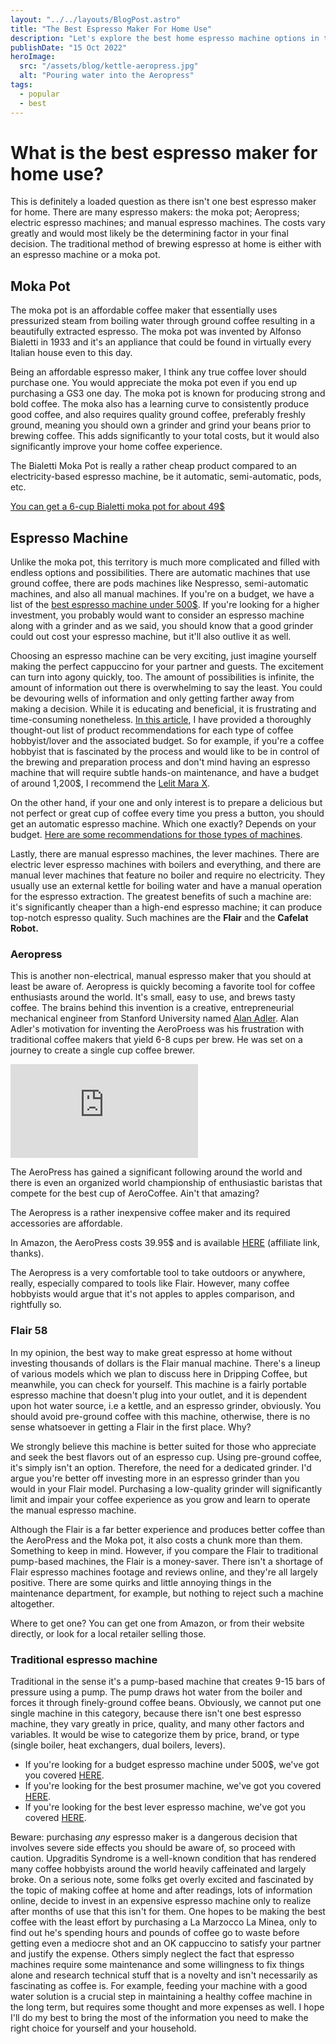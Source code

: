 ```yaml
---
layout: "../../layouts/BlogPost.astro"
title: "The Best Espresso Maker For Home Use"
description: "Let's explore the best home espresso machine options in the market"
publishDate: "15 Oct 2022"
heroImage:
  src: "/assets/blog/kettle-aeropress.jpg"
  alt: "Pouring water into the Aeropress"
tags:
  - popular
  - best
---
```


# What is the best espresso maker for home use?

This is definitely a loaded question as there isn't one best espresso maker for home. There are many espresso makers: the moka pot; Aeropress; electric espresso machines; and manual espresso machines. The costs vary greatly and would most likely be the determining factor in your final decision. The traditional method of brewing espresso at home is either with an espresso machine or a moka pot.


## Moka Pot

The moka pot is an affordable coffee maker that essentially uses pressurized steam from boiling water through ground coffee resulting in a beautifully extracted espresso. The moka pot was invented by Alfonso Bialetti in 1933 and it's an appliance that could be found in virtually every Italian house even to this day.

Being an affordable espresso maker, I think any true coffee lover should purchase one. You would appreciate the moka pot even if you end up purchasing a GS3 one day. The moka pot is known for producing strong and bold coffee. The moka also has a learning curve to consistently produce good coffee, and also requires quality ground coffee, preferably freshly ground, meaning you should own a grinder and grind your beans prior to brewing coffee. This adds significantly to your total costs, but it would also significantly improve your home coffee experience.

The Bialetti Moka Pot is really a rather cheap product compared to an electricity-based espresso machine, be it automatic, semi-automatic, pods, etc.

[You can get a 6-cup Bialetti moka pot for about 49$ ](https://amzn.to/3NWzIMQ)


## Espresso Machine

Unlike the moka pot, this territory is much more complicated and filled with endless options and possibilities. There are automatic machines that use ground coffee, there are pods machines like Nespresso, semi-automatic machines, and also all manual machines. If you're on a budget, we have a list of the [best espresso machine under 500$](/posts/best-prosumer-espresso-machine). If you're looking for a higher investment, you probably would want to consider an espresso machine along with a grinder and as we said, you should know that a good grinder could out cost your espresso machine, but it'll also outlive it as well. 

Choosing an espresso machine can be very exciting, just imagine yourself making the perfect cappuccino for your partner and guests. The excitement can turn into agony quickly, too. The amount of possibilities is infinite, the amount of information out there is overwhelming to say the least. You could be devouring wells of information and only getting farther away from making a decision. While it is educating and beneficial, it is frustrating and time-consuming nonetheless. [In this article](/posts/best-prosumer-espresso-machine), I have provided a thoroughly thought-out list of product recommendations for each type of coffee hobbyist/lover and the associated budget. So for example, if you're a coffee hobbyist that is fascinated by the process and would like to be in control of the brewing and preparation process and don't mind having an espresso machine that will require subtle hands-on maintenance, and have a budget of around 1,200$, I recommend the [Lelit Mara X](/posts/best-prosumer-espresso-machine/#lelit-mara-x).

On the other hand, if your one and only interest is to prepare a delicious but not perfect or great cup of coffee every time you press a button, you should get an automatic espresso machine. Which one exactly? Depends on your budget. [Here are some recommendations for those types of machines](https://www.coffeeness.de/en/best-super-automatic-espresso-machine/).

Lastly, there are manual espresso machines, the lever machines. There are electric lever espresso machines with boilers and everything, and there are manual lever machines that feature no boiler and require no electricity. They usually use an external kettle for boiling water and have a manual operation for the espresso extraction. The greatest benefits of such a machine are: it's significantly cheaper than a high-end espresso machine; it can produce top-notch espresso quality. Such machines are the **Flair** and the **Cafelat Robot.**


### Aeropress

This is another non-electrical, manual espresso maker that you should at least be aware of. Aeropress is quickly becoming a favorite tool for coffee enthusiasts around the world. It's small, easy to use, and brews tasty coffee. The brains behind this invention is a creative, entrepreneurial mechanical engineer from Stanford University named [Alan Adler](https://priceonomics.com/the-invention-of-the-aeropress/). Alan Adler's motivation for inventing the AeroProess was his frustration with traditional coffee makers that yield 6-8 cups per brew. He was set on a journey to create a single cup coffee brewer.

<iframe class="video-embed" title="vimeo-player" src="https://player.vimeo.com/video/40980282?h=146e27f2db" frameborder="0" allowfullscreen></iframe>

The AeroPress has gained a significant following around the world and there is even an organized world championship of enthusiastic baristas that compete for the best cup of AeroCoffee. Ain't that amazing?

The Aeropress is a rather inexpensive coffee maker and its required accessories are affordable. 

In Amazon, the AeroPress costs 39.95$ and is available [HERE](https://amzn.to/3UP6Qs8) (affiliate link, thanks).

The Aeropress is a very comfortable tool to take outdoors or anywhere, really, especially compared to tools like Flair. However, many coffee hobbyists would argue that it's not apples to apples comparison, and rightfully so.


### Flair 58

In my opinion, the best way to make great espresso at home without investing thousands of dollars is the Flair manual machine. There's a lineup of various models which we plan to discuss here in Dripping Coffee, but meanwhile, you can check for yourself. This machine is a fairly portable espresso machine that doesn't plug into your outlet, and it is dependent upon hot water source, i.e a kettle, and an espresso grinder, obviously. You should avoid pre-ground coffee with this machine, otherwise, there is no sense whatsoever in getting a Flair in the first place. Why?

We strongly believe this machine is better suited for those who appreciate and seek the best flavors out of an espresso cup. Using pre-ground coffee, it's simply isn't an option. Therefore, the need for a dedicated grinder. I'd argue you're better off investing more in an espresso grinder than you would in your Flair model. Purchasing a low-quality grinder will significantly limit and impair your coffee experience as you grow and learn to operate the manual espresso machine.

Although the Flair is a far better experience and produces better coffee than the AeroPress and the Moka pot, it also costs a chunk more than them. Something to keep in mind. However, if you compare the Flair to traditional pump-based machines, the Flair is a money-saver. There isn't a shortage of Flair espresso machines footage and reviews online, and they're all largely positive. There are some quirks and little annoying things in the maintenance department, for example, but nothing to reject such a machine altogether.

Where to get one? You can get one from Amazon, or from their website directly, or look for a local retailer selling those.


### Traditional espresso machine

Traditional in the sense it's a pump-based machine that creates 9-15 bars of pressure using a pump. The pump draws hot water from the boiler and forces it through finely-ground coffee beans. Obviously, we cannot put one single machine in this category, because there isn't one best espresso machine, they vary greatly in price, quality, and many other factors and variables. It would be wise to categorize them by price, brand, or type (single boiler, heat exchangers, dual boilers, levers).



* If you're looking for a budget espresso machine under 500$, we've got you covered [HERE](/posts/best-espresso-machine-under-500).
* If you're looking for the best prosumer machine, we've got you covered [HERE](/posts/best-prosumer-espresso-machine).
* If you're looking for the best lever espresso machine, we've got you covered [HERE](/posts/best-lever-espresso-machine).

Beware: purchasing _any_ espresso maker is a dangerous decision that involves severe side effects you should be aware of, so proceed with caution. Upgraditis Syndrome is a well-known condition that has rendered many coffee hobbyists around the world heavily caffeinated and largely broke. On a serious note, some folks get overly excited and fascinated by the topic of making coffee at home and after readings, lots of information online, decide to invest in an expensive espresso machine only to realize after months of use that this isn't for them. One hopes to be making the best coffee with the least effort by purchasing a La Marzocco La Minea, only to find out he's spending hours and pounds of coffee go to waste before getting even a mediocre shot and an OK cappuccino to satisfy your partner and justify the expense. Others simply neglect the fact that espresso machines require some maintenance and some willingness to fix things alone and research technical stuff that is a novelty and isn't necessarily as fascinating as coffee is. For example, feeding your machine with a good water solution is a crucial step in maintaining a healthy coffee machine in the long term, but requires some thought and more expenses as well. I hope I'll do my best to bring the most of the information you need to make the right choice for yourself and your household.
